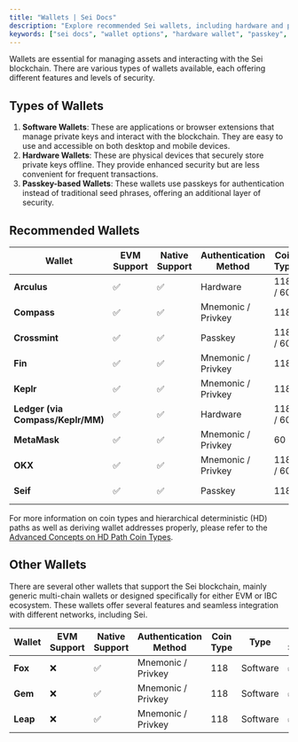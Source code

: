 ```yaml
---
title: "Wallets | Sei Docs"
description: "Explore recommended Sei wallets, including hardware and passkey-based solutions. Manage assets on the first parallelized EVM blockchain with unmatched scalability."
keywords: ["sei docs", "wallet options", "hardware wallet", "passkey", "web3 docs"]
---
```



Wallets are essential for managing assets and interacting with the Sei blockchain. There are various types of wallets available, each offering different features and levels of security.

## Types of Wallets

1. **Software Wallets**: These are applications or browser extensions that manage private keys and interact with the blockchain. They are easy to use and accessible on both desktop and mobile devices.
2. **Hardware Wallets**: These are physical devices that securely store private keys offline. They provide enhanced security but are less convenient for frequent transactions.
3. **Passkey-based Wallets**: These wallets use passkeys for authentication instead of traditional seed phrases, offering an additional layer of security.

## Recommended Wallets

| Wallet                            | EVM Support | Native Support | Authentication Method | Coin Type | Type     | Mobile Support | Link                                                                                          |
| --------------------------------- | ----------- | -------------- | --------------------- | --------- | -------- | -------------- | --------------------------------------------------------------------------------------------- |
| **Arculus**                       | ✅          | ✅             | Hardware              | 118 / 60  | Software | ✅             | [Arculus](https://www.getarculus.com)                                                         |
| **Compass**                       | ✅          | ✅             | Mnemonic / Privkey    | 118       | Software | ✅             | [Compass Wallet](https://compasswallet.io)                                                    |
| **Crossmint**                     | ✅          | ✅             | Passkey               | 118 / 60  | Software | ✅             | [Crossmint Wallet](https://www.crossmint.com/)                                                |
| **Fin**                           | ✅          | ✅             | Mnemonic / Privkey    | 118       | Software | ❌             | [Fin Wallet](https://finwallet.com)                                                           |
| **Keplr**                         | ✅          | ✅             | Mnemonic / Privkey    | 118       | Software | ✅             | [Keplr Wallet](https://wallet.keplr.app)                                                      |
| **Ledger (via Compass/Keplr/MM)** | ✅          | ✅             | Hardware              | 118 / 60  | Hardware | ❌             | [Ledger](https://compasswallet.io)                                                            |
| **MetaMask**                      | ✅          | ✅             | Mnemonic / Privkey    | 60        | Software | ✅             | [MetaMask](https://metamask.io/)                                                              |
| **OKX**                           | ✅          | ✅             | Mnemonic / Privkey    | 118 / 60  | Software | ✅             | [OKX Wallet](https://www.okx.com/web3/wallet/sei)                                             |
| **Seif**                          | ✅          | ✅             | Passkey               | 118       | Software | ❌             | [Seif Wallet](https://chromewebstore.google.com/detail/seif/albakdmmdafeafbehmcpoejenbeojejl) |

For more information on coin types and hierarchical deterministic (HD) paths as well as deriving wallet addresses properly, please refer to the [Advanced Concepts on HD Path Coin Types](/dev-advanced-concepts/hd-path-coin-types).

## Other Wallets

There are several other wallets that support the Sei blockchain, mainly generic multi-chain wallets or designed specifically for either EVM or IBC ecosystem. These wallets offer several features and seamless integration with different networks, including Sei.

| Wallet   | EVM Support | Native Support | Authentication Method | Coin Type | Type     | Mobile Support | Link                                 |
| -------- | ----------- | -------------- | --------------------- | --------- | -------- | -------------- | ------------------------------------ |
| **Fox**  | ❌          | ✅             | Mnemonic / Privkey    | 118       | Software | ✅             | [Fox Wallet](https://foxwallet.com)  |
| **Gem**  | ❌          | ✅             | Mnemonic / Privkey    | 118       | Software | ✅             | [Gem Wallet](https://gemwallet.com)  |
| **Leap** | ❌          | ✅             | Mnemonic / Privkey    | 118       | Software | ✅             | [Leap Wallet](https://leapwallet.io) |

<AppCardsGridCategory category='wallet' />
